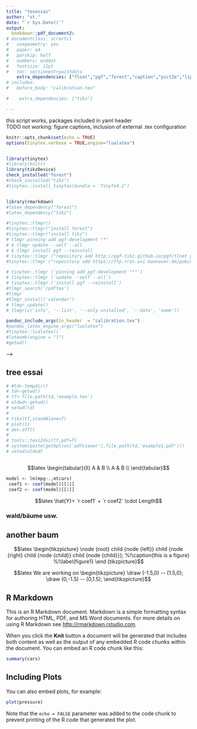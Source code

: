 ```yaml
---
title: "texessai"
author: "st."
date: "`r Sys.Date()`"
output: 
  bookdown::pdf_document2:
# documentclass: scrartcl
#   usegeometry: yes 
#   paper: a4
#   parskip: half
#   numbers: enddot
#   fontsize: 11pt
#   toc: sectionentrywithdots
    extra_dependencies: ["float","pgf","forest","caption","pict2e","lipsum","amsthm","tikz"]
# includes: 
#   before_body: "calibration.tex"

#    extra_dependencies: ["tikz"]

---
```

this script works, packages included in yaml header  
TODO not working: figure captions, inclusion of external .tex configuration
```r
knitr::opts_chunk$set(echo = TRUE)
options(tinytex.verbose = TRUE,engine="lualatex")


library(tinytex)
#library(knitr)
library(tikzDevice)
check_installed("forest")
#check_installed("tikz")
#tinytex::install_tinytex(bundle = 'TinyTeX-2')


library(rmarkdown)
#latex_dependency("forest")
#latex_dependency("tikz")

#tinytex::tlmgr()
#tinytex::tlmgr("install forest")
#tinytex::tlmgr("install tikz")
# tlmgr pinning add pgf-development "*"
# $ tlmgr update --self --all
# $ tlmgr install pgf --reinstall
# tinytex::tlmgr ("repository add http://pgf-tikz.github.io/pgf/tlnet pgf-development") #>>>> NOT WORKING THEN, choose below!!!<<
#tinytex::tlmgr ("repository add https://ftp.rrzn.uni-hannover.de/pub/mirror/tex-archive/systems/texlive/tlnet")

# tinytex::tlmgr ('pinning add pgf-development "*"')
# tinytex::tlmgr ('update --self --all')
# tinytex::tlmgr ('install pgf --reinstall')
#tlmgr_search('/pdftex')
#tlmgr
#tlmgr_install('calendar')
# tlmgr_update()
# tlmgr(c('info', '--list', '--only-installed', '--data', 'name'))

pandoc_include_args(in_header  = "calibration.tex")
#pandoc_latex_engine_args("lualatex")
#tinytex::lualatex()
#latexmk(engine = "l")
#getwd()

```

<!-- $$latex -->
<!-- \documentclass[paper=a4]{scrartcl} -->
<!-- \begin{document}$$ -->




<!-- \begin {document}[Unvollständiges Schema der Nominalphrase (NP)]\label{bsp:np} -->

<!-- <!-- %!forest-Baumdiagramm: Standard --> -->
<!-- \newcommand{\lingforest}[2]{% -->
<!-- 	\noindent\makebox[\textwidth]{ -->
<!-- 		\begin{forest} -->
<!-- 			where n children=0{tier=word}{}, -->
<!-- 			for tree={l=#1pt} -->
<!-- 			#2 -->
<!-- 	\end{forest}} -->
<!-- } -->
<!-- \end{document} -->


## tree essai

<!-- $$latex -->
<!-- \begin{tikzpicture} -->
<!-- \node {root}  -->
<!-- child {node {left}}  -->
<!-- child {node {right}  -->
<!-- child {node {child}}  -->
<!-- child {node {child}}}; -->
<!-- %!\caption{this is a figure} -->
<!-- %!\label{figure1} -->
<!--   \end{tikzpicture} -->
<!--   \caption{A picture} -->
<!--   \end{figure}$$   -->
  
<!-- \lingforest{30}{% -->
<!-- [NP, for tree={circle, draw} -->
<!-- 	[Art|Pro, dashed] -->
<!-- 	[AP, dashed, double] -->
<!-- 	[N] -->
<!-- ] -->
<!-- } -->

```r
# #td<-tempdir()
# td<-getwd()
# tf<-file.path(td,'example.tex')
# oldwd<-getwd()
# setwd(td)
# 
# tikz(tf,standAlone=T)
# plot(1)
# dev.off()
# 
# tools::texi2dvi(tf,pdf=T)
# system(paste(getOption('pdfviewer'),file.path(td,'example1.pdf')))
# setwd(oldwd)



```


$$latex
\begin{tabular}{ll}
A & B \\
A & B \\
\end{tabular}$$

```r


model <- lm(mpg~.,mtcars)
 coef1 <- coef(model)[[1]]
 coef2 <- coef(model)[[2]]
```

$$latex \hat{Y}= `r coef1` + `r coef2` \cdot Length$$
<!-- $$latex   -->
<!-- \begin{forest} -->
<!-- [NP, dashed -->
<!-- 	[Art|Pro, dashed] -->
<!-- 	[AP, dashed, double] -->
<!-- 	[N] -->
<!-- ] -->
<!-- \end{forest}$$ -->






<!-- oben funktioniert, unten findet nicht das environment "Bsp", ich nehme an, das liegt an deklarationsconventionen pdf-text vs. luatex-->
<!-- $$latex -->
<!-- \section{Notation der Phrasenschemata}\label{sec:notation} -->

<!-- Die folgenden Phrasenschemata werden mithilfe von Baumdiagrammen ausgedrückt, wobei diese aus a) Kreisen und b) Kürzeln bestehen: -->

<!-- \begin{Bsp}[Unvollständiges Schema der Nominalphrase (NP)]\label{bsp:np} -->
<!-- \lingforest{30}{% -->
<!-- [NP, for tree={circle, draw} -->
<!-- 	[Art|Pro, dashed] -->
<!-- 	[AP, dashed, double] -->
<!-- 	[N] -->
<!-- ] -->
<!-- }; -->
<!-- \end{Bsp}$$ -->

### wald/bäume usw.

<!-- $$latex -->
<!-- \begin{figure} -->
<!-- \centering -->
<!-- \begin{picture}(90,90) -->
<!-- \begin{forest} -->
<!-- [AdvP, circle, draw -->
<!-- 	[Ptkl|AdvP|\\$\ldots$, circle, draw, dashed, tier=1 -->
<!-- 		[auch, no edge, tier=3] -->
<!-- 	] -->
<!-- 	[\textbf{Adv}, circle, draw, tier=1 -->
<!-- 		[gestern, no edge, tier=2 -->
<!-- 			[gestern, no edge, tier=3] -->
<!-- 		] -->
<!-- 	] -->
<!-- ] -->
<!-- \end{forest} -->
<!-- \end{picture} -->
<!-- \caption{A picture} -->
<!-- \label{figure} -->
<!-- \end{figure}$$ -->

<!-- $$latex -->
<!-- \lipsum[1] -->
<!--   \begin{figure}[ht] -->
<!--   \centering -->
<!--   \begin{minipage}{1.3in} -->
<!--   \begin{picture}(185,90) -->
<!--   \put(0,0){\framebox(30,30)} -->
<!--   \put(30,0){\framebox(30,30)} -->
<!--   \put(60,0){\framebox(30,30)} -->
<!--   \put(0,30){\framebox(30,30)} -->
<!--   \put(30,30){\framebox(30,30)} -->
<!--   \put(60,30){\framebox(30,30){\Large{\#}}} -->
<!--     \put(0,60){\framebox(30,30){\Large{\#}}} -->
<!--       \put(30,60){\framebox(30,30){\Large{\#}}} -->
<!--         \put(60,60){\framebox(30,30){\Large{\#}}} -->
<!--           \put(15,45){\vector(1,0){30}} -->
<!--           \end{picture} -->
<!--           \end{minipage} -->
<!--           \caption{Here is my caption.} -->
<!--           \end{figure} -->
<!--           \lipsum[2]$$   -->

## another baum

$$latex  
\begin{tikzpicture}
\node {root} 
child {node {left}} 
child {node {right} 
child {node {child}} 
child {node {child}}};
%!\caption{this is a figure}
%!\label{figure1}
\end {tikzpicture}$$

<!-- NOPE-->
<!-- $$latex   -->
<!-- \tikz \calendar [dates =2000-01-01 to 2000-01-31 , week list , 2 month label above centered , 3 month text = \textcolor {red}{\%mt} \%y-];$$ -->

<!-- $$latex   -->
<!-- \section{Liste der im Seminar relevanten bzw. besprochenen Phrasenschemata}\label{sec:liste_phrasenschemata} -->

<!-- Im Folgenden werden die im Seminar genutzten Phrasenschemata aufgelistet. Sie sind absichtlich z.T. unvollständig, um ihre Einfachheit zu garantieren. So markieren im Folgenden die drei Punkte `$\ldots$', dass weitere Kürzel im Kreis stehen könnten. Dies betrifft Phrasen, die weniger häufig bzw. prominent an den entsprechenden Stellen auftreten. Die Köpfe von Phrasen sind fett hervorgehoben. -->

<!-- $$latex -->
<!-- \begin{figure} -->
<!-- \lingforest{30}{% -->
<!-- [NP, circle, draw -->
<!-- 	[D|Pro, circle, draw, dashed, tier=1 -->
<!-- 		[Die, no edge, tier=3 -->
<!-- 			[Mein, no edge, tier=4 -->
<!-- 				%[Meine, no edge, tier=5] -->
<!-- 			] -->
<!-- 		] -->
<!-- 	] -->
<!-- 	[AP, circle, draw, dashed, double, tier=1 -->
<!-- 		[alter{,} betrunkener, no edge, tier=4 -->
<!-- 			[Betrunkene, no edge, tier=5] -->
<!-- 		] -->
<!-- 	] -->
<!-- 	[\textbf{N}, circle, draw, tier=1 -->
<!-- 		[Mönche, no edge, tier=2 -->
<!-- 			[Mönche, no edge, tier=3 -->
<!-- 				[Mönch, no edge, tier=4 -->
<!-- 					[Mönche, no edge , tier=5] -->
<!-- 				] -->
<!-- 			] -->
<!-- 		] -->
<!-- 	] -->
<!-- 	[NP\textsubscript{Gen}|PP|\\$\ldots$, circle, draw, dashed, double, tier=1 -->
<!-- 		[des Klosters, no edge, tier=3 -->
<!-- 			[des Klosters mit Bart, no edge, tier=5] -->
<!-- 		] -->
<!-- 	] -->
<!-- ] -->
<!-- } -->
<!-- \end{figure}$$   -->


<!-- \vspace{0.5cm} -->

<!-- \vbox{% -->
<!-- \begin{Sch}[Adjektivphrase (AP)] -->
<!-- \lingforest{30}{% -->
<!-- [AP, circle, draw -->
<!-- 	[AdvP|PP|\\$\ldots$, circle, draw, dashed, double, tier=1 -->
<!-- 		[heute, no edge, tier=4, -->
<!-- 			[heute im Bett, no edge, tier=5] -->
<!-- 		] -->
<!-- 	] -->
<!-- 	[Ptkl|AdvP, circle, draw, dashed, tier=1 -->
<!-- 		[höchst, no edge, tier=3 -->
<!-- 			[höchst, no edge, tier=4] -->
<!-- 		] -->
<!-- 	] -->
<!-- 	[\textbf{A}, circle, draw, tier=1 -->
<!-- 		[betrunkene, no edge, tier=2 -->
<!-- 			[betrunkene, no edge ,tier=3 -->
<!-- 				[betrunkene, no edge, tier=4] -->
<!-- 					[liegende, no edge, tier=5] -->
<!-- 			] -->
<!-- 		] -->
<!-- 	] -->
<!-- ] -->
<!-- } -->
<!-- \end{Sch} -->
<!-- } -->

<!-- \vspace{0.5cm} -->

<!-- \vbox{% -->
<!-- \begin{Sch}[Nominalphrase (NP) mit pronominalem Kopf] -->
<!-- \lingforest{30}{% -->
<!-- [NP, circle, draw -->
<!-- 	[\textbf{Pro}, circle, draw, tier=1 -->
<!-- 		[Sie, no edge, tier=2 -->
<!-- 			[Meins, no edge, tier=3 -->
<!-- 				[Dieses, no edge, tier=4 -->
<!-- 					[Das, no edge, tier=5] -->
<!-- 				] -->
<!-- 			] -->
<!-- 		] -->
<!-- 	] -->
<!-- ] -->
<!-- } -->
<!-- \end{Sch} -->
<!-- } -->

<!-- \vspace{0.5cm} -->

<!-- \vbox{% -->
<!-- \begin{Sch}[Präpositionalphrase (PP)] -->
<!-- \lingforest{30}{% -->
<!-- [PP, circle, draw -->
<!-- 	[AdvP|NP|\\$\ldots$, circle, draw, dashed -->
<!-- 		[links, no edge, tier=3] -->
<!-- 	] -->
<!-- 	[\textbf{P}, circle, draw, tier=1 -->
<!-- 		[auf, no edge, tier=2 -->
<!-- 			[neben, no edge, tier=3, -->
<!-- 				[ins, no edge, tier=4] -->
<!-- 			] -->
<!-- 		] -->
<!-- 	] -->
<!-- 	[NP, circle, draw, tier=1 -->
<!-- 		[der Einfahrt, no edge, tier=2 -->
<!-- 			[der Einfahrt, no edge, tier=3 -->
<!-- 				[Gebäude, no edge, tier=4] -->
<!-- 			] -->
<!-- 		] -->
<!-- 	] -->
<!-- ] -->
<!-- } -->
<!-- \end{Sch} -->
<!-- } -->

<!-- \vspace{0.5cm} -->

<!-- \vbox{% -->
<!-- \begin{Sch}[Adverbphrase (AdvP)] -->
<!-- \lingforest{30}{% -->
<!-- [AdvP, circle, draw -->
<!-- 	[Ptkl|AdvP|\\$\ldots$, circle, draw, dashed, tier=1 -->
<!-- 		[auch, no edge, tier=3] -->
<!-- 	] -->
<!-- 	[\textbf{Adv}, circle, draw, tier=1 -->
<!-- 		[gestern, no edge, tier=2 -->
<!-- 			[gestern, no edge, tier=3] -->
<!-- 		] -->
<!-- 	] -->
<!-- ] -->
<!-- } -->
<!-- \end{Sch} -->
<!-- }$$ -->


$$latex  
We are working on
\begin{tikzpicture}
\draw (-1.5,0) -- (1.5,0);
\draw (0,-1.5) -- (0,1.5);
\end{tikzpicture}$$

## R Markdown

This is an R Markdown document. Markdown is a simple formatting syntax for authoring HTML, PDF, and MS Word documents. For more details on using R Markdown see <http://rmarkdown.rstudio.com>.

When you click the **Knit** button a document will be generated that includes both content as well as the output of any embedded R code chunks within the document. You can embed an R code chunk like this:

```r
summary(cars)
```

## Including Plots

You can also embed plots, for example:

```r
plot(pressure)
```


Note that the `echo = FALSE` parameter was added to the code chunk to prevent printing of the R code that generated the plot.

<!-- $$latex -->
<!-- \end{document}$$ -->